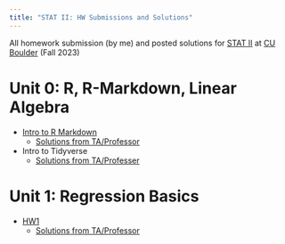 ```yaml
---
title: "STAT II: HW Submissions and Solutions"
---
```


All homework submission (by me) and posted solutions for [STAT II](Stats2.qmd) at [CU Boulder](../../CUB.qmd) (Fall 2023)

# Unit 0: R, R-Markdown, Linear Algebra

- [Intro to R Markdown](HW/Introduction%20to%20R-Markdown.Rmd)
    - [Solutions from TA/Professor](HW/solutions/Intro%20to%20R%20Markdown%20Solutions.Rmd)
- Intro to Tidyverse
    - [Solutions from TA/Professer](HW/solutions/Introduction%20to%20the%20Tidyvrse-Solutions.Rmd)

# Unit 1: Regression Basics

- [HW1](HW/STAT5010_HW1.Rmd)
    - [Solutions from TA/Professor](HW/solutions/STAT-5010_Fall_23_HW1_Solutions.Rmd)